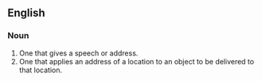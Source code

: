 ==English==
===Noun===
{{en-noun}}
# One that gives a speech or address.
# One that applies an address of a location to an object to be delivered to that location.